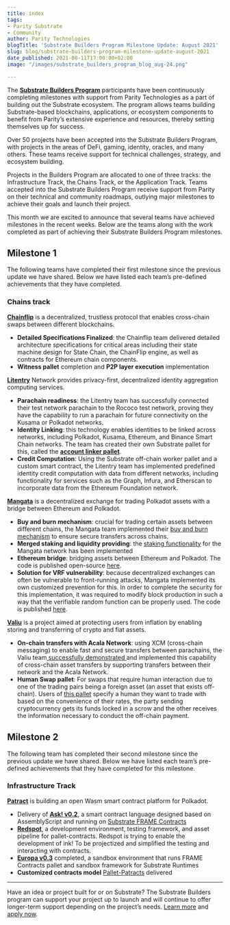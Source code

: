 ```yaml
---
title: index
tags:
- Parity Substrate
- Community
author: Parity Technologies
blogTitle: 'Substrate Builders Program Milestone Update: August 2021'
slug: blog/substrate-builders-program-milestone-update-august-2021
date_published: 2021-08-11T17:00:00+02:00
image: "/images/substrate_builders_program_blog_aug-24.png"

---
```

The [**Substrate Builders Program**](https://www.substrate.io/builders-program/) participants have been continuously completing milestones with support from Parity Technologies as a part of building out the Substrate ecosystem. The program allows teams building Substrate-based blockchains, applications, or ecosystem components to benefit from Parity’s extensive experience and resources, thereby setting themselves up for success.

Over 50 projects have been accepted into the Substrate Builders Program, with projects in the areas of DeFi, gaming, identity, oracles, and many others. These teams receive support for technical challenges, strategy, and ecosystem building.

Projects in the Builders Program are allocated to one of three tracks: the Infrastructure Track, the Chains Track, or the Application Track. Teams accepted into the Substrate Builders Program receive support from Parity on their technical and community roadmaps, outlying major milestones to achieve their goals and launch their project.

This month we are excited to announce that several teams have achieved milestones in the recent weeks. Below are the teams along with the work completed as part of achieving their Substrate Builders Program milestones.

## Milestone 1

The following teams have completed their first milestone since the previous update we have shared. Below we have listed each team’s pre-defined achievements that they have completed.

### Chains track

[**Chainflip**](https://chainflip.io/) is a decentralized, trustless protocol that enables cross-chain swaps between different blockchains.

* **Detailed Specifications Finalized**: the Chainflip team delivered detailed architecture specifications for critical areas including their state machine design for State Chain, the ChainFlip engine, as well as contracts for Ethereum chain components.
* **Witness pallet** completion and **P2P layer execution** implementation

[**Litentry**](https://www.litentry.com/) Network provides privacy-first, decentralized identity aggregation computing services.

* **Parachain readiness**: the Litentry team has successfully connected their test network parachain to the Rococo test network, proving they have the capability to run a parachain for future connectivity on the Kusama or Polkadot networks.
* **Identity Linking**: this technology enables identities to be linked across networks, including Polkadot, Kusama, Ethereum, and Binance Smart Chain networks. The team has created their own Substrate pallet for this, called the [**account linker pallet**](https://github.com/litentry/litentry-pallets/tree/dev/pallets/account-linker).
* **Credit Computation**: Using the Substrate off-chain worker pallet and a custom smart contract, the Litentry team has implemented predefined identity credit computation with data from different networks, including functionality for services such as the Graph, Infura, and Etherscan to incorporate data from the Ethereum Foundation network.

[**Mangata**](https://mangata.finance/) is a decentralized exchange for trading Polkadot assets with a bridge between Ethereum and Polkadot.

* **Buy and burn mechanism**: crucial for trading certain assets between different chains, the Mangata team implemented their [buy and burn mechanism](https://github.com/mangata-finance/mangata-node/pull/34) to ensure secure transfers across chains.
* **Merged staking and liquidity providing**: the [staking functionality](https://github.com/mangata-finance/mangata-node/tree/develop/pallets/staking) for the Mangata network has been implemented
* **Ethereum bridge**: bridging assets between Ethereum and Polkadot. The code is published open-source [here](https://github.com/mangata-finance/mangata-node/pull/20).
* **Solution for VRF vulnerability**: because decentralized exchanges can often be vulnerable to front-running attacks, Mangata implemented its own customized prevention for this. In order to complete the security for this implementation, it was required to modify block production in such a way that the verifiable random function can be properly used. The code is published [here](https://github.com/mangata-finance/mangata-node/blob/develop/Mangata.md).

[**Valiu**](https://www.valiu.com/en) is a project aimed at protecting users from inflation by enabling storing and transferring of crypto and fiat assets.

* **On-chain transfers with Acala Network**: using XCM (cross-chain messaging) to enable fast and secure transfers between parachains, the Valiu team[ successfully demonstrated ](https://github.com/valibre-org/vln-node/pull/76)and implemented this capability of cross-chain asset transfers by supporting transfers between their network and the Acala Network.
* **Human Swap pallet**: For swaps that require human interaction due to one of the trading pairs being a foreign asset (an asset that exists off-chain). Users of [this pallet](https://github.com/valibre-org/vln-node/tree/master/pallets/human_swap) specify a human they want to trade with based on the convenience of their rates, the party sending cryptocurrency gets its funds locked in a scrow and the other receives the information necessary to conduct the off-chain payment.

## Milestone 2

The following team has completed their second milestone since the previous update we have shared. Below we have listed each team’s pre-defined achievements that they have completed for this milestone.

### Infrastructure Track

[**Patract**](https://patract.io/) is building an open Wasm smart contract platform for Polkadot.

* Delivery of [**Ask! v0.2**](https://github.com/patractlabs/ask), a smart contract language designed based on AssemblyScript and running on [Substrate FRAME Contracts](https://substrate.dev/docs/en/knowledgebase/smart-contracts/overview#contracts-module)
* [**Redspot**](https://github.com/patractlabs/redspot/), a development environment, testing framework, and asset pipeline for pallet-contracts. Redspot is trying to enable the development of ink! To be projectized and simplified the testing and interacting with contracts.
* [**Europa v0.3**](https://github.com/patractlabs/europa) completed, a sandbox environment that runs FRAME Contracts pallet and sandbox framework for Substrate Runtimes
* **Customized contracts model** [Pallet-Patracts](https://github.com/patractlabs/patracts) delivered

***

Have an idea or project built for or on Substrate? The Substrate Builders program can support your project up to launch and will continue to offer longer-term support depending on the project’s needs. [Learn more](https://www.substrate.io/builders-program/) and [apply now](https://docs.google.com/forms/d/e/1FAIpQLSfEYJE3X0RQs3Kucqthe4D8zyUcV1yEvyIw98L2X9_78b4BVA/viewform).